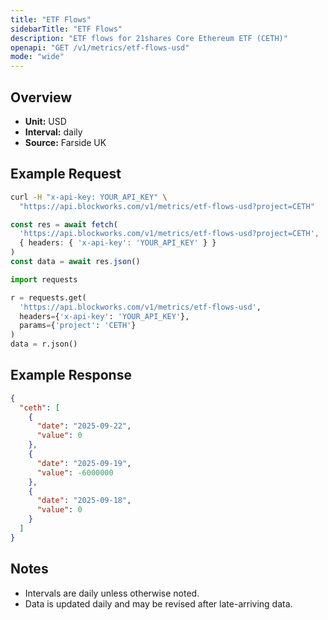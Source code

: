 ```yaml
---
title: "ETF Flows"
sidebarTitle: "ETF Flows"
description: "ETF flows for 21shares Core Ethereum ETF (CETH)"
openapi: "GET /v1/metrics/etf-flows-usd"
mode: "wide"
---
```


## Overview

- **Unit:** USD
- **Interval:** daily
- **Source:** Farside UK

## Example Request

<CodeGroup>

```bash cURL
curl -H "x-api-key: YOUR_API_KEY" \
  "https://api.blockworks.com/v1/metrics/etf-flows-usd?project=CETH"
```

```typescript TypeScript
const res = await fetch(
  'https://api.blockworks.com/v1/metrics/etf-flows-usd?project=CETH',
  { headers: { 'x-api-key': 'YOUR_API_KEY' } }
)
const data = await res.json()
```

```python Python
import requests

r = requests.get(
  'https://api.blockworks.com/v1/metrics/etf-flows-usd',
  headers={'x-api-key': 'YOUR_API_KEY'},
  params={'project': 'CETH'}
)
data = r.json()
```

</CodeGroup>

## Example Response

```json
{
  "ceth": [
    {
      "date": "2025-09-22",
      "value": 0
    },
    {
      "date": "2025-09-19",
      "value": -6000000
    },
    {
      "date": "2025-09-18",
      "value": 0
    }
  ]
}
```

## Notes
- Intervals are daily unless otherwise noted.
- Data is updated daily and may be revised after late-arriving data.